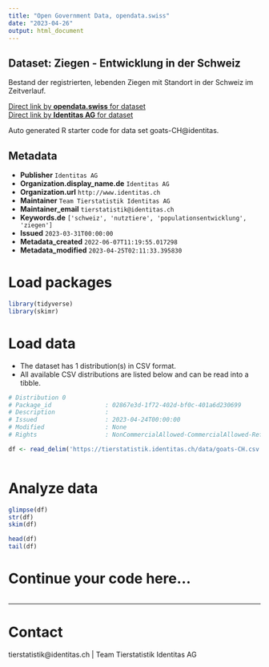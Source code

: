 ```yaml
---
title: "Open Government Data, opendata.swiss"
date: "2023-04-26"
output: html_document
---
```


## Dataset: Ziegen - Entwicklung in der Schweiz

Bestand der registrierten, lebenden Ziegen mit Standort in der Schweiz im Zeitverlauf. 

[Direct link by **opendata.swiss** for dataset](https://opendata.swiss/de/dataset/ziegen-entwicklung-in-der-schweiz)<br>
[Direct link by **Identitas AG** for dataset](https://tierstatistik.identitas.ch/)

Auto generated R starter code for data set goats-CH@identitas.

## Metadata

- **Publisher** `Identitas AG`
- **Organization.display_name.de** `Identitas AG`
- **Organization.url** `http://www.identitas.ch`
- **Maintainer** `Team Tierstatistik Identitas AG`
- **Maintainer_email** `tierstatistik@identitas.ch`
- **Keywords.de** `['schweiz', 'nutztiere', 'populationsentwicklung', 'ziegen']`
- **Issued** `2023-03-31T00:00:00`
- **Metadata_created** `2022-06-07T11:19:55.017298`
- **Metadata_modified** `2023-04-25T02:11:33.395830`


# Load packages

```r

library(tidyverse)
library(skimr)

```

# Load data

-   The dataset has 1 distribution(s) in CSV format.
-   All available CSV distributions are listed below and can be read into a tibble.

```r

# Distribution 0
# Package_id               : 02867e3d-1f72-402d-bf0c-401a6d230699
# Description              : 
# Issued                   : 2023-04-24T00:00:00
# Modified                 : None
# Rights                   : NonCommercialAllowed-CommercialAllowed-ReferenceRequired

df <- read_delim('https://tierstatistik.identitas.ch/data/goats-CH.csv')



```

# Analyze data

```r

glimpse(df)
str(df)
skim(df)

head(df)
tail(df)

```

# Continue your code here...

```r

```

------------------------------------------------------------------------

# Contact

tierstatistik@identitas.ch | Team Tierstatistik Identitas AG
